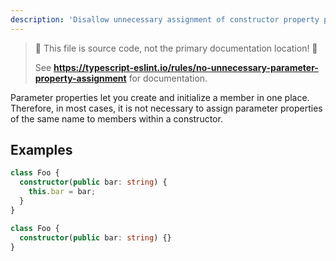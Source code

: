 ```yaml
---
description: 'Disallow unnecessary assignment of constructor property parameter.'
---
```



> 🛑 This file is source code, not the primary documentation location! 🛑
>
> See **https://typescript-eslint.io/rules/no-unnecessary-parameter-property-assignment** for documentation.

Parameter properties let you create and initialize a member in one place.
Therefore, in most cases, it is not necessary to assign parameter properties of the same name to members within a constructor.

## Examples

<Tabs>
<TabItem value="❌ Incorrect">

```ts
class Foo {
  constructor(public bar: string) {
    this.bar = bar;
  }
}
```

</TabItem>
<TabItem value="✅ Correct">

```ts
class Foo {
  constructor(public bar: string) {}
}
```

</TabItem>
</Tabs>
